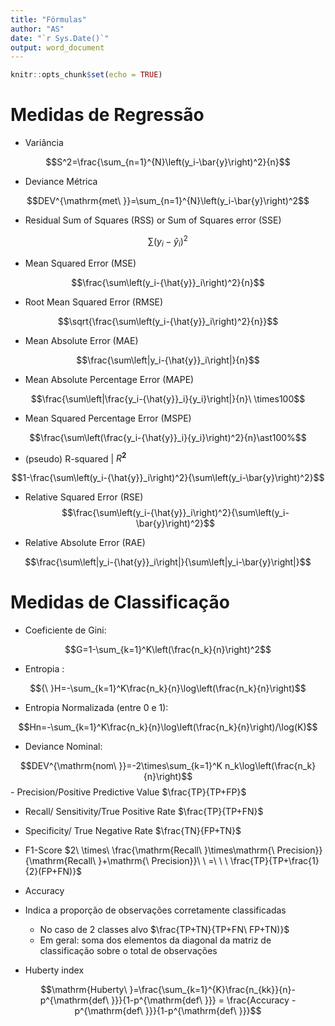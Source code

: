 ---
title: "Fórmulas"
author: "AS"
date: "`r Sys.Date()`"
output: word_document
---

```{r setup, include=FALSE}
knitr::opts_chunk$set(echo = TRUE)
```

# Medidas de Regressão

- Variância

$$S^2=\frac{\sum_{n=1}^{N}\left(y_i-\bar{y}\right)^2}{n}$$

- Deviance Métrica

$$DEV^{\mathrm{met\ }}=\sum_{n=1}^{N}\left(y_i-\bar{y}\right)^2$$





- Residual Sum of Squares (RSS) or Sum of Squares error (SSE)

$$\sum\left(y_i-{\hat{y}}_i\right)^2$$

- Mean Squared Error (MSE)

$$\frac{\sum\left(y_i-{\hat{y}}_i\right)^2}{n}$$

- Root Mean Squared Error (RMSE)

$$\sqrt{\frac{\sum\left(y_i-{\hat{y}}_i\right)^2}{n}}$$

-  Mean Absolute Error (MAE)

$$\frac{\sum\left|y_i-{\hat{y}}_i\right|}{n}$$

- Mean Absolute Percentage Error (MAPE)

$$\frac{\sum\left|\frac{y_i-{\hat{y}}_i}{y_i}\right|}{n}\ \times100$$

- Mean Squared Percentage Error (MSPE)

$$\frac{\sum\left(\frac{y_i-{\hat{y}}_i}{y_i}\right)^2}{n}\ast100%$$

- (pseudo) R-squared |  ${R}^\mathbf{2}$ 

$$1-\frac{\sum\left(y_i-{\hat{y}}_i\right)^2}{\sum\left(y_i-\bar{y}\right)^2}$$

- Relative Squared Error (RSE)
$$\frac{\sum\left(y_i-{\hat{y}}_i\right)^2}{\sum\left(y_i-\bar{y}\right)^2}$$

- Relative Absolute Error (RAE)

$$\frac{\sum\left|y_i-{\hat{y}}_i\right|}{\sum\left|y_i-\bar{y}\right|}$$

\newpage

# Medidas de Classificação

- Coeficiente de Gini: 

$$G=1-\sum_{k=1}^K\left(\frac{n_k}{n}\right)^2$$



- Entropia :

$${\ }H=-\sum_{k=1}^K\frac{n_k}{n}\log\left(\frac{n_k}{n}\right)$$

- Entropia Normalizada (entre 0 e 1):

$$Hn=-\sum_{k=1}^K\frac{n_k}{n}\log\left(\frac{n_k}{n}\right)/\log(K)$$

- Deviance Nominal: 

$$DEV^{\mathrm{nom\ }}=-2\times\sum_{k=1}^K n_k\log\left(\frac{n_k}{n}\right)$$
- Precision/Positive Predictive Value  $\frac{TP}{TP+FP}$

- Recall/ Sensitivity/True Positive Rate $\frac{TP}{TP+FN}$

- Specificity/ True Negative Rate $\frac{TN}{FP+TN}$

- F1-Score $2\ \times\ \frac{\mathrm{Recall\ }\times\mathrm{\ Precision}}{\mathrm{Recall\ }+\mathrm{\ Precision}}\ \ =\ \ \ \frac{TP}{TP+\frac{1}{2}(FP+FN)}$

- Accuracy
 * Indica a proporção de observações corretamente classificadas
	+ No caso de 2 classes alvo $\frac{TP+TN}{TP+FN\ FP+TN)}$
	+ Em geral: soma dos elementos da diagonal da matriz de classificação sobre o total de observações

	

- Huberty index

$$\mathrm{Huberty\ }=\frac{\sum_{k=1}^{K}\frac{n_{kk}}{n}-p^{\mathrm{def\ }}}{1-p^{\mathrm{def\ }}} = \frac{Accuracy - p^{\mathrm{def\ }}}{1-p^{\mathrm{def\ }}}$$



